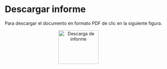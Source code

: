 # Descargar informe {-}

Para descargar el documento en formato PDF de clic en la siguiente figura.
<br>

<div>
<p style = 'text-align:center;'>
<a style = 'padding-right: 40px;' href="Pdfs/Informe_ETCL080124_borrar.pdf" target="_blank" title="Descargue el Informe"><img src="Imagenes/descargas.png" alt="Descarga de informe" width="126" height="107"/></a>
</p>
</div>

